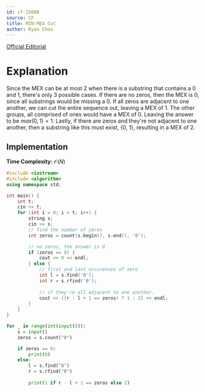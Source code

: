 ```yaml
---
id: cf-1566B
source: CF
title: MIN-MEX Cut
author: Ryan Chou
---
```


[Official Editorial](https://codeforces.com/blog/entry/94803)


# Explanation

Since the MEX can be at most 2 when there is a substring that contains a 0 and 1, there's only 3 possible cases. If there are no zeros, then the MEX is 0, since all substrings would be missing a 0.  If all zeros are adjacent to one another, we can cut the entire sequence out, leaving a MEX of 1. The other groups, all comprised of ones would have a MEX of 0. Leaving the answer to be $max(0, 1) = 1$. Lastly, if there are zeros and they're not adjacent to one another, then a substring like this must exist, {0, 1}, resulting in a MEX of 2.

## Implementation

**Time Complexity:** $\mathcal{O}(N)$

<LanguageSection>
<CPPSection>

```cpp
#include <iostream>
#include <algorithm>
using namespace std;

int main() {
	int t;
	cin >> t;
	for (int i = 0; i < t; i++) {
		string s;
		cin >> s;
		// find the number of zeros
		int zeros = count(s.begin(), s.end(), '0');

		// no zeros, the answer is 0
		if (zeros == 0) {
			cout << 0 << endl;
		} else {
			// first and last occurences of zero
			int l = s.find('0');
			int r = s.rfind('0');
			
			// if they're all adjacent to one another.
			cout << ((r - l + 1 == zeros) ? 1 : 2) << endl;
		}
	}
}
```
</CPPSection>

<PySection>

```py
for _ in range(int(input())):
	s = input()
	zeros = s.count("0")

	if zeros == 0:
		print(0)
	else:
		l = s.find("0")
		r = s.rfind("0")
  
		print(1 if r - l + 1 == zeros else 2)
```
</PySection>
</LanguageSection>
